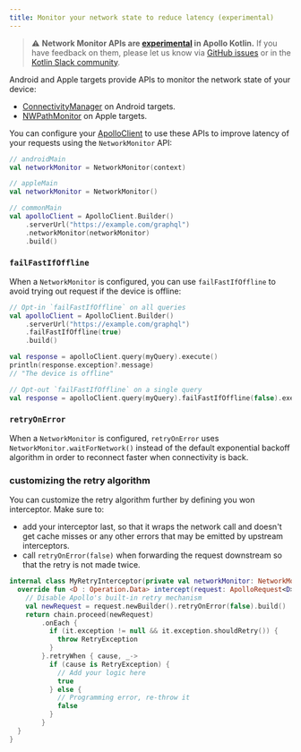 ```yaml
---
title: Monitor your network state to reduce latency (experimental)
---
```


> ⚠️ **Network Monitor APIs are [experimental](https://www.apollographql.com/docs/resources/release-stages/#experimental-features) in Apollo Kotlin.** If you have feedback on them, please let us know via [GitHub issues](https://github.com/apollographql/apollo-kotlin/issues/new?assignees=&labels=Type%3A+Bug&template=bug_report.md&title=[Defer%20Support]) or in the [Kotlin Slack community](https://slack.kotl.in/).
> 
Android and Apple targets provide APIs to monitor the network state of your device:

- [ConnectivityManager](https://developer.android.com/training/monitoring-device-state/) on Android targets.
- [NWPathMonitor](https://developer.apple.com/documentation/network/nwpathmonitor) on Apple targets.

You can configure your [ApolloClient](https://www.apollographql.com/docs/kotlin/kdoc/apollo-runtime/com.apollographql.apollo3/-apollo-client/index.html) to use these APIs to improve latency of your requests using the `NetworkMonitor` API:

```kotlin
// androidMain
val networkMonitor = NetworkMonitor(context)

// appleMain
val networkMonitor = NetworkMonitor()

// commonMain
val apolloClient = ApolloClient.Builder()
    .serverUrl("https://example.com/graphql")
    .networkMonitor(networkMonitor)
    .build()
```

### `failFastIfOffline`

When a `NetworkMonitor` is configured, you can use `failFastIfOffline` to avoid trying out request if the device is offline:

```kotlin
// Opt-in `failFastIfOffline` on all queries
val apolloClient = ApolloClient.Builder()
    .serverUrl("https://example.com/graphql")
    .failFastIfOffline(true)
    .build()

val response = apolloClient.query(myQuery).execute()
println(response.exception?.message)
// "The device is offline"

// Opt-out `failFastIfOffline` on a single query
val response = apolloClient.query(myQuery).failFastIfOffline(false).execute()
```

### `retryOnError`

When a `NetworkMonitor` is configured, `retryOnError` uses `NetworkMonitor.waitForNetwork()` instead of the default exponential backoff algorithm in order to reconnect faster when connectivity is back.

### customizing the retry algorithm

You can customize the retry algorithm further by defining you won interceptor. Make sure to:

- add your interceptor last, so that it wraps the network call and doesn't get cache misses or any other errors that may be emitted by upstream interceptors.
- call `retryOnError(false)` when forwarding the request downstream so that the retry is not made twice.

```kotlin
internal class MyRetryInterceptor(private val networkMonitor: NetworkMonitor?): ApolloInterceptor {
  override fun <D : Operation.Data> intercept(request: ApolloRequest<D>, chain: ApolloInterceptorChain): Flow<ApolloResponse<D>> {
    // Disable Apollo's built-in retry mechanism
    val newRequest = request.newBuilder().retryOnError(false).build()
    return chain.proceed(newRequest)
        .onEach { 
          if (it.exception != null && it.exception.shouldRetry()) {
            throw RetryException
          }
        }.retryWhen { cause, _-> 
          if (cause is RetryException) {
            // Add your logic here
            true
          } else {
            // Programming error, re-throw it
            false
          }
        }
  }
}
```

